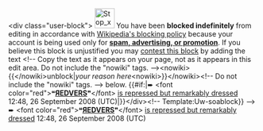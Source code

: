 <article id="19480561" title=User talk:Newcapegrace>
	<talkpage id="19480561" title="User talk:Newcapegrace">
&lt;div class=&quot;user-block&quot;&gt; [[Image:Stop x nuvola.svg|40px|left]] You have been '''blocked indefinitely''' from editing in accordance with [[Wikipedia:Blocking policy|Wikipedia's blocking policy]] because your account is being used only for '''[[Wikipedia:Spam|spam, advertising, or promotion]]'''. If you believe this block is unjustified you may [[Wikipedia:Appealing a block|contest this block]] by adding the text &lt;!-- Copy the text as it appears on your page, not as it appears in this edit area. Do not include the &quot;nowiki&quot; tags. --&gt;&lt;nowiki&gt;{{&lt;/nowiki&gt;unblock|''your reason here''&lt;nowiki&gt;}}&lt;/nowiki&gt;&lt;!-- Do not include the &quot;nowiki&quot; tags. --&gt; below. {{#if:|➨ &lt;font color=&quot;red&quot;&gt;❝'''[[User:Redvers|ЯEDVERS]]'''❞&lt;/font&gt; [[User:Redvers/Say no to Commons|is repressed but remarkably dressed]] 12:48, 26 September 2008 (UTC)|}}&lt;/div&gt;[[Category:Wikipedians who are indefinitely blocked for spamming|{{PAGENAME}}]]&lt;!-- Template:Uw-soablock}} --&gt; ➨ &lt;font color=&quot;red&quot;&gt;❝'''[[User:Redvers|ЯEDVERS]]'''❞&lt;/font&gt; [[User:Redvers/Say no to Commons|is repressed but remarkably dressed]] 12:48, 26 September 2008 (UTC)
	</talkpage>
</article>